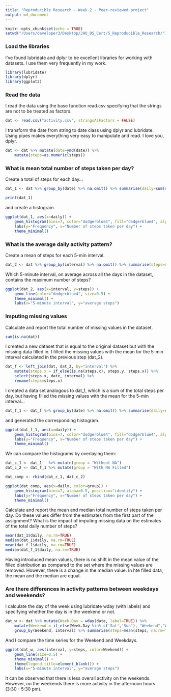 ```yaml
---
title: "Reproducible Research - Week 2 - Peer-reviewed project"
output: md_document
---
```


```r
knitr::opts_chunk$set(echo = TRUE)
setwd("/Users/developer3/Desktop/JHU_DS_Cert/5_Reproducible_Research/")
```

### Load the libraries

I've found lubridate and dplyr to be excellent libraries for working with datasets.
I use them very frequently in my work.

```r
library(lubridate)
library(dplyr)
library(ggplot2)
```

### Read the data

I read the data using the base function read.csv specifying that the strings are
not to be treated as factors.

```r
dat <- read.csv("activity.csv", stringsAsFactors = FALSE)
```

I transform the date from string to date class using dplyr and lubridate. Using pipes
makes everything very easy to manipulate and read. I love you, dplyr.

```r
dat <- dat %>% mutate(date=ymd(date)) %>%
    mutate(steps=as.numeric(steps))
```

### What is mean total number of steps taken per day?

Create a total of steps for each day...

```r
dat_1 <- dat %>% group_by(date) %>% na.omit() %>% summarise(daily=sum(steps))

print(dat_1)
```

and create a histogram.

```r
ggplot(dat_1, aes(x=daily)) +
    geom_histogram(bins=7, color="dodgerblue4", fill="dodgerblue4", alpha = 0.7) +
    labs(y="Frequency", x="Number of steps taken per day") +
    theme_minimal()
```

### What is the average daily activity pattern?

Create a mean of steps for each 5-min interval.

```r
dat_2 <- dat %>% group_by(interval) %>% na.omit() %>% summarise(steps=mean(steps))

```

Which 5-minute interval, on average across all the days in the dataset, contains
the maximum number of steps?

```r
ggplot(dat_2, aes(x=interval, y=steps)) +
    geom_line(color="dodgerblue4", size=0.5) +
    theme_minimal() +
    labs(x="5-minute interval", y="average steps")
```

### Imputing missing values

Calculate and report the total number of missing values in the dataset. 

```r
sum(is.na(dat))
```

I created a new dataset that is equal to the original dataset but with the missing
data filled in. I filled the missing values with the mean for the 5-min interval
calculated in the previous step (dat_2).

```r
dat_f <- left_join(dat, dat_2, by="interval") %>%
    mutate(steps.x = if_else(is.na(steps.x), steps.y, steps.x)) %>%
    select(steps.x, date, interval) %>%
    rename(steps=steps.x)
```

I created a data set analogous to dat_1, which is a sum of the total steps per
day, but having filled the missing values with the mean for the 5-min interval...

```r
dat_f_1 <- dat_f %>% group_by(date) %>% na.omit() %>% summarise(daily=sum(steps))
```

and generated the corresponding histogram.

```r
ggplot(dat_f_1, aes(x=daily)) +
    geom_histogram(bins=7, color="dodgerblue4", fill="dodgerblue4", alpha = 0.7) +
    labs(y="Frequency", x="Number of steps taken per day") +
    theme_minimal()
```

We can compare the histograms by overlaying them:

```r

dat_c_1 <- dat_1   %>% mutate(group = "Without NA")
dat_c_2 <- dat_f_1 %>% mutate(group = "With NA Filled")

dat_comp <- rbind(dat_c_1, dat_c_2)

ggplot(dat_comp, aes(x=daily, color=group)) +
    geom_histogram(bins=7, alpha=0.5, position="identity") +
    labs(y="Frequency", x="Number of steps taken per day") +
    theme_minimal()

```

Calculate and report the mean and median total number of steps taken per day.
Do these values differ from the estimates from the first part of the assignment?
What is the impact of imputing missing data on the estimates of the total daily
number of steps?

```r
mean(dat_1$daily, na.rm=TRUE)
median(dat_1$daily, na.rm=TRUE)
mean(dat_f_1$daily, na.rm=TRUE)
median(dat_f_1$daily, na.rm=TRUE)
```

Having introduced mean values, there is no shift in the mean value of the filled
distribution as compared to the set where the missing values are removed. However,
there is a change in the median value. In hte filled data, the mean and the median
are equal.

### Are there differences in activity patterns between weekdays and weekends?

I calculate the day of the week using lubridate wday (with labels) and specifying
whether the day is in the weekend or not.

```r
dat_w <- dat %>% mutate(Week.Day = wday(date, label=TRUE)) %>%
    mutate(Weekend = if_else(Week.Day %in% c('Sat','Sun'), "Weekend","Weekday")) %>%
    group_by(Weekend, interval) %>% summarise(steps=mean(steps, na.rm=TRUE))
```

And I compare the time series for the Weekend and Weekdays.

```r
ggplot(dat_w, aes(interval, y=steps, color=Weekend)) +
    geom_line(size=0.5) +
    theme_minimal() +
    theme(legend.title=element_blank()) +
    labs(x="5-minute interval", y="average steps")
```

It can be observed that there is less overall activity on the weekends. However,
on the weekends there is more activity in the afternoon hours (3:30 - 5:30 pm).
